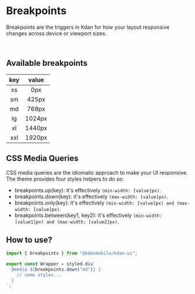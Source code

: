 
<Meta title="Design System/Breakpoints" />

# Breakpoints

Breakpoints are the triggers in Kdan for how your layout responsive changes across device or viewport sizes.

<br />

## Available breakpoints

| key | value  |
| :-: | :----: |
| xs  |  0px   |
| sm  | 425px  |
| md  | 768px  |
| lg  | 1024px |
| xl  | 1440px |
| xxl | 1920px |

## CSS Media Queries

CSS media queries are the idiomatic approach to make your UI responsive.
The theme provides four styles helpers to do so:

- breakpoints.up(key): it's effectively `(min-width: [value]px)`.
- breakpoints.down(key): it's effectively `(max-width: [value]px)`.
- breakpoints.only(key): it's effectively `(min-width: [value]px) and (max-width: [value]px)`.
- breakpoints.between(key1, key2): it's effectively `(min-width: [value1]px) and (max-width: [value2]px)`.

## How to use?

```styled.js
import { breakpoints } from "@kdanmobile/kdan-ui";

export const Wrapper = styled.div`
  @media ${breakpoints.down("md")} {
    // some styles...
  }
`;
```

